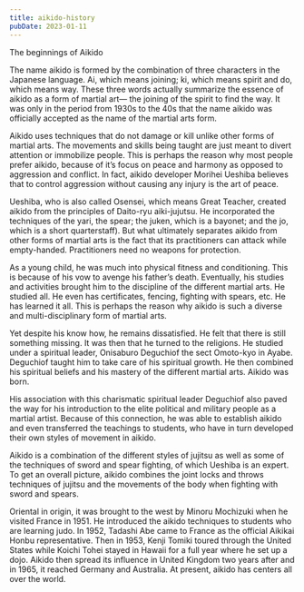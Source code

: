 ```yaml
---
title: aikido-history
pubDate: 2023-01-11
---
```


The beginnings of Aikido

The name aikido is formed by the combination of three characters in the Japanese language. Ai, which means joining; ki, which means spirit and do, which means way. These three words actually summarize the essence of aikido as a form of martial art— the joining of the spirit to find the way. It was only in the period from 1930s to the 40s that the name aikido was officially accepted as the name of the martial arts form. 

Aikido uses techniques that do not damage or kill unlike other forms of martial arts. The movements and skills being taught are just meant to divert attention or immobilize people. This is perhaps the reason why most people prefer aikido, because of it’s focus on peace and harmony as opposed to aggression and conflict. In fact, aikido developer Morihei Ueshiba believes that to control aggression without causing any injury is the art of peace. 

Ueshiba, who is also called Osensei, which means Great Teacher, created aikido from the principles of Daito-ryu aiki-jujutsu. He incorporated the techniques of the yari, the spear; the juken, which is a bayonet; and the jo, which is a short quarterstaff). But what ultimately separates aikido from other forms of martial arts is the fact that its practitioners can attack while empty-handed. Practitioners need no weapons for protection.

As a young child, he was much into physical fitness and conditioning. This is because of his vow to avenge his father’s death. Eventually, his studies and activities brought him to the discipline of the different martial arts. He studied all. He even has certificates, fencing, fighting with spears, etc. He has learned it all. This is perhaps the reason why aikido is such a diverse and multi-disciplinary form of martial arts. 

Yet despite his know how, he remains dissatisfied. He felt that there is still something missing. It was then that he turned to the religions. He studied under a spiritual leader, Onisaburo Deguchiof the sect Omoto-kyo in Ayabe. Deguchiof taught him to take care of his spiritual growth. He then combined his spiritual beliefs and his mastery of the different martial arts. Aikido was born.  

His association with this charismatic spiritual leader Deguchiof also paved the way for his introduction to the elite political and military people as a martial artist. Because of this connection, he was able to establish aikido and even transferred the teachings to students, who have in turn developed their own styles of movement in aikido.       

Aikido is a combination of the different styles of jujitsu as well as some of the techniques of sword and spear fighting, of which Ueshiba is an expert. To get an overall picture, aikido combines the joint locks and throws techniques of jujitsu and the movements of the body when fighting with sword and spears.   

Oriental in origin, it was brought to the west by Minoru Mochizuki when he visited France in 1951. He introduced the aikido techniques to students who are learning judo. In 1952, Tadashi Abe came to France as the official Aikikai Honbu representative. Then in 1953, Kenji Tomiki toured through the United States while Koichi Tohei stayed in Hawaii for a full year where he set up a dojo. Aikido then spread its influence in United Kingdom two years after and in 1965, it reached Germany and Australia. At present, aikido has centers all over the world.